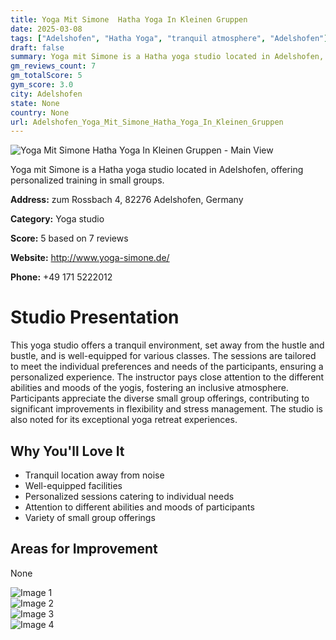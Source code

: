 ```yaml
---
title: Yoga Mit Simone  Hatha Yoga In Kleinen Gruppen
date: 2025-03-08
tags: ["Adelshofen", "Hatha Yoga", "tranquil atmosphere", "Adelshofen"]  
draft: false
summary: Yoga mit Simone is a Hatha yoga studio located in Adelshofen, offering personalized training in small groups.
gm_reviews_count: 7
gm_totalScore: 5
gym_score: 3.0
city: Adelshofen
state: None
country: None
url: Adelshofen_Yoga_Mit_Simone_Hatha_Yoga_In_Kleinen_Gruppen
---
```


<div className="aspect-[16/9] relative my-8">
  <img 
    src="https://lh5.googleusercontent.com/p/AF1QipNRsRWcFpDVvyzmV7ywHI921fbI-Q_Bh2YL1V0a=w1920-h1080-k-no"
    alt="Yoga Mit Simone  Hatha Yoga In Kleinen Gruppen - Main View"
    className="object-cover absolute inset-0 w-full h-full rounded-lg"
  />
</div>

Yoga mit Simone is a Hatha yoga studio located in Adelshofen, offering personalized training in small groups.

**Address:** zum Rossbach 4, 82276 Adelshofen, Germany

**Category:** Yoga studio

**Score:** 5 based on 7 reviews

**Website:** http://www.yoga-simone.de/

**Phone:** +49 171 5222012

# Studio Presentation

This yoga studio offers a tranquil environment, set away from the hustle and bustle, and is well-equipped for various classes. The sessions are tailored to meet the individual preferences and needs of the participants, ensuring a personalized experience. The instructor pays close attention to the different abilities and moods of the yogis, fostering an inclusive atmosphere. Participants appreciate the diverse small group offerings, contributing to significant improvements in flexibility and stress management. The studio is also noted for its exceptional yoga retreat experiences.



## Why You'll Love It

- Tranquil location away from noise
- Well-equipped facilities
- Personalized sessions catering to individual needs
- Attention to different abilities and moods of participants
- Variety of small group offerings

## Areas for Improvement

None

<div className="grid grid-cols-1 xl:grid-cols-2 gap-4 my-8">
<div className="aspect-[4/3] relative"><img src="https://lh5.googleusercontent.com/p/AF1QipNyZ8RjsAC0smUUwgrNrlOmVnPpyelR2w1lY_vE=w1920-h1080-k-no" alt="Image 1" className="object-cover absolute inset-0 w-full h-full rounded-lg" /></div>
<div className="aspect-[4/3] relative"><img src="https://lh5.googleusercontent.com/p/AF1QipM1Qqs0xRglga8NuRqDLbsIoGvZHNw-IsVFLlVr=w1920-h1080-k-no" alt="Image 2" className="object-cover absolute inset-0 w-full h-full rounded-lg" /></div>
<div className="aspect-[4/3] relative"><img src="https://lh5.googleusercontent.com/p/AF1QipMZv0n09c7N47Zdg15TSmrlMv6g34a8sJRaxn7d=w1920-h1080-k-no" alt="Image 3" className="object-cover absolute inset-0 w-full h-full rounded-lg" /></div>
<div className="aspect-[4/3] relative"><img src="https://lh5.googleusercontent.com/p/AF1QipMwpzrVdBko90BqmKQ8Ggv8H6V8gQ70etx9FANA=w1920-h1080-k-no" alt="Image 4" className="object-cover absolute inset-0 w-full h-full rounded-lg" /></div>
</div>